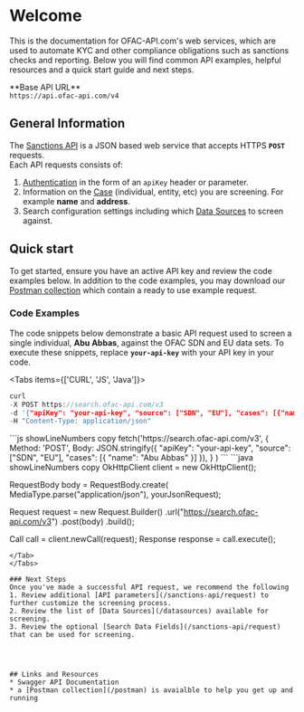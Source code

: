 
# Welcome
This is the documentation for OFAC-API.com's web services, which are used to automate KYC and other
compliance obligations such as sanctions checks and reporting. 
Below you will find common API examples, helpful resources and a quick start guide and next steps.<br />

<Callout type="info">
**Base API URL** <br />
<code>https://api.ofac-api.com/v4</code>
</Callout>

## General Information
The [Sanctions API](/sanctions-api) is a JSON based web service that accepts HTTPS **<code>POST</code>** requests. <br />
Each API requests consists of:
1. [Authentication](/authentication) in the form of an ```apiKey``` header or parameter.
2. Information on the [Case](/glossary#case) (individual, entity, etc) you are screening. For example **name** and **address**.
3. Search configuration settings including which [Data Sources](/datasources) to screen against.

## Quick start
To get started, ensure you have an active API key and review the code examples below. 
In addition to the code examples, you may download our [Postman collection](/postman) which
contain a ready to use example request. 

### Code Examples
The code snippets below demonstrate a basic API request used to screen a single 
individual, **Abu Abbas**, against the OFAC SDN and EU data sets. To execute these snippets, 
replace <code>**your-api-key**</code> with your API key in your code.

<Tabs items={['CURL', 'JS', 'Java']}>
  <Tab>
  ```c copy
  curl 
  -X POST https://search.ofac-api.com/v3 
  -d '{"apiKey": "your-api-key", "source": ["SDN", "EU"], "cases": [{"name": "Abu Abbas"}]}' 
  -H "Content-Type: application/json"
  ```
  </Tab>
  <Tab>
  ```js showLineNumbers copy
  fetch('https://search.ofac-api.com/v3',
    {
      Method: 'POST',
      Body: JSON.stringify({
        "apiKey": "your-api-key",
        "source": ["SDN", "EU"],
        "cases": [{
            "name": "Abu Abbas"
          }]
      }),
    }
  )
  ```
  </Tab>
  <Tab>
  ```java showLineNumbers copy
  OkHttpClient client = new OkHttpClient();

  RequestBody body = RequestBody.create(
      MediaType.parse("application/json"), yourJsonRequest);

  Request request = new Request.Builder()
      .url("https://search.ofac-api.com/v3")
      .post(body)
      .build();

  Call call = client.newCall(request);
  Response response = call.execute();
  ```
  </Tab>
</Tabs>

### Next Steps
Once you've made a successful API request, we recommend the following 
1. Review additional [API parameters](/sanctions-api/request) to further customize the screening process.
2. Review the list of [Data Sources](/datasources) available for screening.
3. Review the optional [Search Data Fields](/sanctions-api/request) that can be used for screening.




## Links and Resources
* Swagger API Documentation
* a [Postman collection](/postman) is avaialble to help you get up and running 
